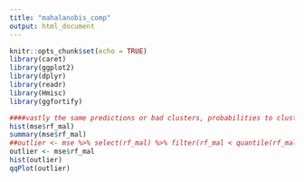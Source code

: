 ---
title: "mahalanobis_comp"
output: html_document
---

```{r setup, include=FALSE}
knitr::opts_chunk$set(echo = TRUE)
library(caret) 
library(ggplot2)
library(dplyr)
library(readr)
library(Hmisc)
library(ggfortify)
```


```{r}
####vastly the same predictions or bad clusters, probabilities to cluster
hist(mse$rf_mal)
summary(mse$rf_mal)
##outlier <- mse %>% select(rf_mal) %>% filter(rf_mal < quantile(rf_mal, 0.95))
outlier <- mse$rf_mal
hist(outlier)
qqPlot(outlier)
```

